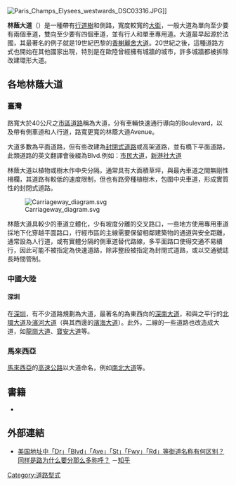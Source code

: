 {{Distinguish|text = [[中国哲学|中国哲学]]信念所指的'''[[道|道]]'''}}
{{about|一种道路|其他含义}}
[[File:Paris_Champs_Elysees_westwards_DSC03316.JPG|thumb]]]]

'''林蔭大道'''（{{Lang-en|Avenue}}）是一種帶有[[行道樹|行道樹]]和側路，寬度較寬的[[大街|大街]]，一般大道為單向至少要有兩個車道，雙向至少要有四個車道，並有行人和單車專用道。大道最早起源於法國，其最著名的例子就是19世紀巴黎的[[香榭麗舍大道|香榭麗舍大道]]。20世紀之後，這種道路方式也開始在其他國家出現，特別是在歐陸曾經擁有城牆的城市，許多城牆都被拆除改建環形大道。

== 各地林蔭大道 ==
=== 臺灣 ===
路寬大於40公尺之[[市區道路|市區道路]]稱為大道，分有車輛快速通行導向的Boulevard，以及帶有側車道和人行道，路寬更寬的林蔭大道Avenue。

大道多數為平面道路，但有些改建為[[快速道路|封閉式道路]]或高架道路，並有橋下平面道路，此類道路的英文翻譯會後綴為Blvd.例如：[[市民大道|市民大道]]，[[新港社大道|新港社大道]]

林蔭大道以植物或樹木作中央分隔，通常具有大面積草坪，與最內車道之間無剛性柵欄，其道路有較低的速度限制，但也有路旁種植樹木，包圍中央車道，形成實質性的封閉式道路。

[[File:Carriageway_diagram.svg|thumb]]

林蔭大道具較少的車道立體化，少有坡度分離的交叉路口，一些地方使用專用車道採地下化穿越平面路口，行經市區的主線需要保留相鄰建築物的通道與安全距離，通常設為人行道，或有實體分隔的側車道替代路線，多平面路口使得交通不易續行，因此可能不被指定為快速道路，除非整段被指定為封閉式道路，或以交通號誌長時間管制。

=== 中國大陸 ===
==== 深圳 ====
在[[深圳|深圳]]，有不少道路規劃為大道，最著名的為東西向的[[深南大道|深南大道]]，和與之平行的[[北環大道|北環大道]]及[[濱河大道|濱河大道]]（與其西邊的[[滨海大道_(深圳)|濱海大道]]）。此外，二線的一些道路也改造成大道，如[[龍崗大道|龍崗大道]]、[[寶安大道|寶安大道]]等。

=== 馬來西亞 ===
[[馬來西亞|馬來西亞]]的[[高速公路|高速公路]]以大道命名，例如[[南北大道|南北大道]]等。

== 書籍 ==
* {{cite book |first=Allan B.|last=Jacobs|author2=Elizabeth Macdonald|author3=Yodan Rofé|title=The Boulevard Book | year=2003 | publisher=[[The_MIT_Press|The MIT Press]] | isbn=0-262-60023-4}}

== 外部連結 ==
{{Wiktionary|Boulevard}}
* [https://www.zhihu.com/question/19976848 美国地址中「Dr」「Blvd」「Ave」「St」「Fwy」「Rd」等街道名称有何区别？同样是路为什么要分那么多称呼？] {{Wayback|url=https://www.zhihu.com/question/19976848 |date=20201216015309 }}－[[知乎|知乎]]

{{街道與巷道}}

{{DEFAULTSORT:Boulevard}}
[[Category:道路型式|Category:道路型式]]